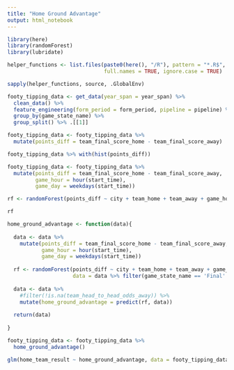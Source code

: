 ```yaml
---
title: "Home Ground Advantage"
output: html_notebook
---
```




```r
library(here)
library(randomForest)
library(lubridate)

helper_functions <- list.files(paste0(here(), "/R"), pattern = "*.R$", 
                               full.names = TRUE, ignore.case = TRUE)

sapply(helper_functions, source, .GlobalEnv)

footy_tipping_data <- get_data(year_span = year_span) %>%
  clean_data() %>%
  feature_engineering(form_period = form_period, pipeline = pipeline) %>%
  group_by(game_state_name) %>%
  group_split() %>% .[[1]]
```

```r
footy_tipping_data <- footy_tipping_data %>%
  mutate(points_diff = team_final_score_home - team_final_score_away)

footy_tipping_data %>% with(hist(points_diff))
```

```r
footy_tipping_data <- footy_tipping_data %>%
  mutate(points_diff = team_final_score_home - team_final_score_away,
         game_hour = hour(start_time),
         game_day = weekdays(start_time))

rf <- randomForest(points_diff ~ city + team_home + team_away + game_hour + game_day + round_id + competition_year, data = footy_tipping_data %>% filter(!is.na(team_head_to_head_odds_away)))

rf
```

```r
home_ground_advantage <- function(data){
  
  data <- data %>%
    mutate(points_diff = team_final_score_home - team_final_score_away,
           game_hour = hour(start_time),
           game_day = weekdays(start_time))
  
  rf <- randomForest(points_diff ~ city + team_home + team_away + game_hour + game_day + round_id + competition_year, 
                     data = data %>% filter(game_state_name == 'Final' & !is.na(team_head_to_head_odds_away)))
  
  data <- data %>%
    #filter(!is.na(team_head_to_head_odds_away)) %>%
    mutate(home_ground_advantage = predict(rf, data))
  
  return(data)
  
}

footy_tipping_data <- footy_tipping_data %>%
  home_ground_advantage()

glm(home_team_result ~ home_ground_advantage, data = footy_tipping_data, family = "binomial") %>% summary()
```

